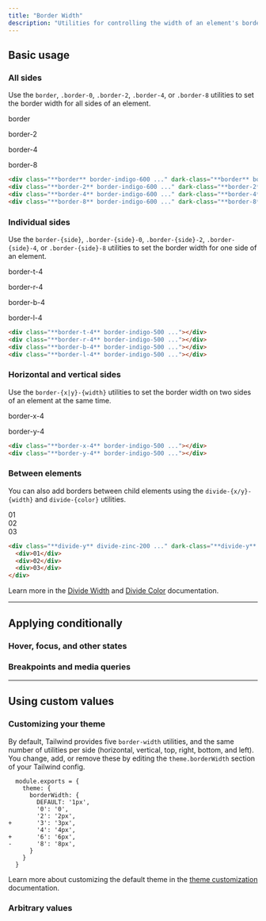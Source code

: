 ```yaml
---
title: "Border Width"
description: "Utilities for controlling the width of an element's borders."
---
```




## Basic usage

### All sides

Use the `border`, `.border-0`, `.border-2`, `.border-4`, or `.border-8` utilities to set the border width for all sides of an element.

<Example>
  <div class="flex flex-col sm:flex-row items-center justify-around gap-4 text-white text-sm text-center font-bold leading-6">
    <div class="flex flex-col items-center shrink-0">
      <p class="font-medium text-sm text-zinc-500 font-mono text-center mb-3 dark:text-zinc-400">border</p>
      <div class="p-4 shadow-sm bg-white dark:bg-zinc-900 w-16 h-16 border-indigo-600 dark:border-blue-500 border"></div>
    </div>
    <div class="flex flex-col items-center shrink-0">
      <p class="font-medium text-sm text-zinc-500 font-mono text-center mb-3 dark:text-zinc-400">border-2</p>
      <div class="p-4 shadow-sm bg-white dark:bg-zinc-900 w-16 h-16 border-indigo-600 dark:border-blue-500 border-2"></div>
    </div>
    <div class="flex flex-col items-center shrink-0">
      <p class="font-medium text-sm text-zinc-500 font-mono text-center mb-3 dark:text-zinc-400">border-4</p>
      <div class="p-4 shadow-sm bg-white dark:bg-zinc-900 w-16 h-16 border-indigo-600 dark:border-blue-500 border-4"></div>
    </div>
    <div class="flex flex-col items-center shrink-0">
      <p class="font-medium text-sm text-zinc-500 font-mono text-center mb-3 dark:text-zinc-400">border-8</p>
      <div class="p-4 shadow-sm bg-white dark:bg-zinc-900 w-16 h-16 border-indigo-600 dark:border-blue-500 border-8"></div>
    </div>
  </div>
</Example>

```html
<div class="**border** border-indigo-600 ..." dark-class="**border** border-blue-500"></div>
<div class="**border-2** border-indigo-600 ..." dark-class="**border-2** border-blue-500"></div>
<div class="**border-4** border-indigo-600 ..." dark-class="**border-4** border-blue-500"></div>
<div class="**border-8** border-indigo-600 ..." dark-class="**border-8** border-blue-500"></div>
```

### Individual sides

Use the `border-{side}`, `.border-{side}-0`, `.border-{side}-2`, `.border-{side}-4`, or `.border-{side}-8` utilities to set the border width for one side of an element.

<Example>
  <div class="flex flex-col sm:flex-row items-center justify-around gap-4 text-white text-sm text-center font-bold leading-6">
    <div class="flex flex-col items-center shrink-0">
      <p class="font-medium text-sm text-zinc-500 font-mono text-center mb-3 dark:text-zinc-400">border-t-4</p>
      <div class="p-4 shadow-sm bg-white dark:bg-zinc-900 ring-1 ring-zinc-900/5 dark:ring-white/10 w-16 h-16 border-indigo-500 border-t-4"></div>
    </div>
    <div class="flex flex-col items-center shrink-0">
      <p class="font-medium text-sm text-zinc-500 font-mono text-center mb-3 dark:text-zinc-400">border-r-4</p>
      <div class="p-4 shadow-sm bg-white dark:bg-zinc-900 ring-1 ring-zinc-900/5 dark:ring-white/10 w-16 h-16 border-indigo-500 border-r-4"></div>
    </div>
    <div class="flex flex-col items-center shrink-0">
      <p class="font-medium text-sm text-zinc-500 font-mono text-center mb-3 dark:text-zinc-400">border-b-4</p>
      <div class="p-4 shadow-sm bg-white dark:bg-zinc-900 ring-1 ring-zinc-900/5 dark:ring-white/10 w-16 h-16 border-indigo-500 border-b-4"></div>
    </div>
    <div class="flex flex-col items-center shrink-0">
      <p class="font-medium text-sm text-zinc-500 font-mono text-center mb-3 dark:text-zinc-400">border-l-4</p>
      <div class="p-4 shadow-sm bg-white dark:bg-zinc-900 ring-1 ring-zinc-900/5 dark:ring-white/10 w-16 h-16 border-indigo-500 border-l-4"></div>
    </div>
  </div>
</Example>

```html
<div class="**border-t-4** border-indigo-500 ..."></div>
<div class="**border-r-4** border-indigo-500 ..."></div>
<div class="**border-b-4** border-indigo-500 ..."></div>
<div class="**border-l-4** border-indigo-500 ..."></div>
```

### Horizontal and vertical sides

Use the `border-{x|y}-{width}` utilities to set the border width on two sides of an element at the same time.

<Example>
  <div class="flex flex-col sm:flex-row items-center justify-around gap-4 text-white text-sm text-center font-bold leading-6">
    <div class="flex flex-col items-center shrink-0">
      <p class="font-medium text-sm text-zinc-500 font-mono text-center mb-3 dark:text-zinc-400">border-x-4</p>
      <div class="p-4 shadow-sm bg-white dark:bg-zinc-900 ring-1 ring-zinc-900/5 dark:ring-white/10 w-16 h-16 border-indigo-500 border-x-4"></div>
    </div>
    <div class="flex flex-col items-center shrink-0">
      <p class="font-medium text-sm text-zinc-500 font-mono text-center mb-3 dark:text-zinc-400">border-y-4</p>
      <div class="p-4 shadow-sm bg-white dark:bg-zinc-900 ring-1 ring-zinc-900/5 dark:ring-white/10 w-16 h-16 border-indigo-500 border-y-4"></div>
    </div>
  </div>
</Example>

```html
<div class="**border-x-4** border-indigo-500 ..."></div>
<div class="**border-y-4** border-indigo-500 ..."></div>
```

### Between elements

You can also add borders between child elements using the `divide-{x/y}-{width}` and `divide-{color}` utilities.

<Example p="none">
  <div class="flex flex-col divide-y divide-zinc-200 dark:divide-zinc-700 font-mono text-white text-sm text-center font-bold leading-6 shadow-lg overflow-hidden max-w-sm mx-auto">
    <div class="p-4 text-zinc-400 bg-white dark:bg-zinc-800">01</div>
    <div class="p-4 text-zinc-400 bg-white dark:bg-zinc-800">02</div>
    <div class="p-4 text-zinc-400 bg-white dark:bg-zinc-800">03</div>
  </div>
</Example>

```html
<div class="**divide-y** divide-zinc-200 ..." dark-class="**divide-y** divide-zinc-700 ...">
  <div>01</div>
  <div>02</div>
  <div>03</div>
</div>
```

Learn more in the [Divide Width](/docs/divide-width) and [Divide Color](/docs/divide-color) documentation.

---

## <Heading ignore>Applying conditionally</Heading>

### <Heading ignore>Hover, focus, and other states</Heading>

<HoverFocusAndOtherStates defaultClass="border-2" featuredClass="border-t-4" />

### <Heading ignore>Breakpoints and media queries</Heading>

<BreakpointsAndMediaQueries defaultClass="border-2" featuredClass="border-t-4" />

---

## Using custom values

### Customizing your theme

By default, Tailwind provides five `border-width` utilities, and the same number of utilities per side (horizontal, vertical, top, right, bottom, and left). You change, add, or remove these by editing the `theme.borderWidth` section of your Tailwind config.

```diff-js tailwind.config.js
  module.exports = {
    theme: {
      borderWidth: {
        DEFAULT: '1px',
        '0': '0',
        '2': '2px',
+       '3': '3px',
        '4': '4px',
+       '6': '6px',
-       '8': '8px',
      }
    }
  }
```

Learn more about customizing the default theme in the [theme customization](/docs/theme#customizing-the-default-theme) documentation.

### Arbitrary values

<ArbitraryValues property="border-{side}-{width}" featuredClass="border-t-[3px]" />
